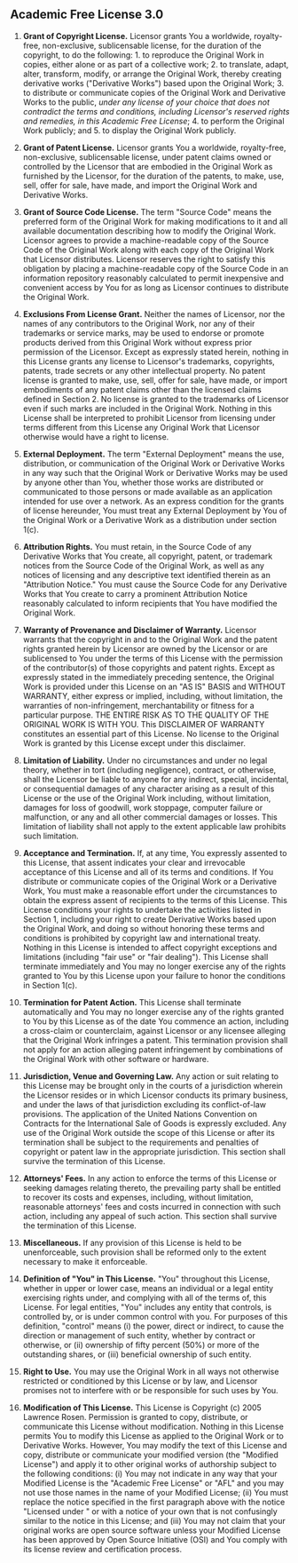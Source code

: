 ## <a name="AFL"></a>Academic Free License 3.0

1. **Grant of Copyright License.** Licensor grants You a worldwide, royalty-free, non-exclusive, sublicensable license, for the duration of the copyright, to do the following:    1. to reproduce the Original Work in copies, either alone or as part of a collective work;
    2. to translate, adapt, alter, transform, modify, or arrange the Original Work, thereby creating derivative works ("Derivative Works") based upon the Original Work;
    3. to distribute or communicate copies of the Original Work and Derivative Works to the public, *under any license of your choice that does not contradict the terms and conditions, including Licensor's reserved rights and remedies, in this Academic Free License*;
    4. to perform the Original Work publicly; and
    5. to display the Original Work publicly.


2. **Grant of Patent License.** Licensor grants You a worldwide, royalty-free, non-exclusive, sublicensable license, under patent claims owned or controlled by the Licensor that are embodied in the Original Work as furnished by the Licensor, for the duration of the patents, to make, use, sell, offer for sale, have made, and import the Original Work and Derivative Works.
3. **Grant of Source Code License.** The term "Source Code" means the preferred form of the Original Work for making modifications to it and all available documentation describing how to modify the Original Work. Licensor agrees to provide a machine-readable copy of the Source Code of the Original Work along with each copy of the Original Work that Licensor distributes. Licensor reserves the right to satisfy this obligation by placing a machine-readable copy of the Source Code in an information repository reasonably calculated to permit inexpensive and convenient access by You for as long as Licensor continues to distribute the Original Work.
4. **Exclusions From License Grant.** Neither the names of Licensor, nor the names of any contributors to the Original Work, nor any of their trademarks or service marks, may be used to endorse or promote products derived from this Original Work without express prior permission of the Licensor. Except as expressly stated herein, nothing in this License grants any license to Licensor's trademarks, copyrights, patents, trade secrets or any other intellectual property. No patent license is granted to make, use, sell, offer for sale, have made, or import embodiments of any patent claims other than the licensed claims defined in Section 2. No license is granted to the trademarks of Licensor even if such marks are included in the Original Work. Nothing in this License shall be interpreted to prohibit Licensor from licensing under terms different from this License any Original Work that Licensor otherwise would have a right to license.
5. **External Deployment.** The term "External Deployment" means the use, distribution, or communication of the Original Work or Derivative Works in any way such that the Original Work or Derivative Works may be used by anyone other than You, whether those works are distributed or communicated to those persons or made available as an application intended for use over a network. As an express condition for the grants of license hereunder, You must treat any External Deployment by You of the Original Work or a Derivative Work as a distribution under section 1(c).
6. **Attribution Rights.** You must retain, in the Source Code of any Derivative Works that You create, all copyright, patent, or trademark notices from the Source Code of the Original Work, as well as any notices of licensing and any descriptive text identified therein as an "Attribution Notice."  You must cause the Source Code for any Derivative Works that You create to carry a prominent Attribution Notice reasonably calculated to inform recipients that You have modified the Original Work.
7. **Warranty of Provenance and Disclaimer of Warranty.** Licensor warrants that the copyright in and to the Original Work and the patent rights granted herein by Licensor are owned by the Licensor or are sublicensed to You under the terms of this License with the permission of the contributor(s) of those copyrights and patent rights. Except as expressly stated in the immediately preceding sentence, the Original Work is provided under this License on an "AS IS" BASIS and WITHOUT WARRANTY, either express or implied, including, without limitation, the warranties of non-infringement, merchantability or fitness for a particular purpose. THE ENTIRE RISK AS TO THE QUALITY OF THE ORIGINAL WORK IS WITH YOU. This DISCLAIMER OF WARRANTY constitutes an essential part of this License. No license to the Original Work is granted by this License except under this disclaimer.
8. **Limitation of Liability.** Under no circumstances and under no legal theory, whether in tort (including negligence), contract, or otherwise, shall the Licensor be liable to anyone for any indirect, special, incidental, or consequential damages of any character arising as a result of this License or the use of the Original Work including, without limitation, damages for loss of goodwill, work stoppage, computer failure or malfunction, or any and all other commercial damages or losses. This limitation of liability shall not apply to the extent applicable law prohibits such limitation.
9. **Acceptance and Termination.** If, at any time, You expressly assented to this License, that assent indicates your clear and irrevocable acceptance of this License and all of its terms and conditions. If You distribute or communicate copies of the Original Work or a Derivative Work, You must make a reasonable effort under the circumstances to obtain the express assent of recipients to the terms of this License. This License conditions your rights to undertake the activities listed in Section 1, including your right to create Derivative Works based upon the Original Work, and doing so without honoring these terms and conditions is prohibited by copyright law and international treaty. Nothing in this License is intended to affect copyright exceptions and limitations (including "fair use" or "fair dealing"). This License shall terminate immediately and You may no longer exercise any of the rights granted to You by this License upon your failure to honor the conditions in Section 1(c).
10. **Termination for Patent Action.** This License shall terminate automatically and You may no longer exercise any of the rights granted to You by this License as of the date You commence an action, including a cross-claim or counterclaim, against Licensor or any licensee alleging that the Original Work infringes a patent. This termination provision shall not apply for an action alleging patent infringement by combinations of the Original Work with other software or hardware.
11. **Jurisdiction, Venue and Governing Law.** Any action or suit relating to this License may be brought only in the courts of a jurisdiction wherein the Licensor resides or in which Licensor conducts its primary business, and under the laws of that jurisdiction excluding its conflict-of-law provisions. The application of the United Nations Convention on Contracts for the International Sale of Goods is expressly excluded. Any use of the Original Work outside the scope of this License or after its termination shall be subject to the requirements and penalties of copyright or patent law in the appropriate jurisdiction. This section shall survive the termination of this License.
12. **Attorneys' Fees.** In any action to enforce the terms of this License or seeking damages relating thereto, the prevailing party shall be entitled to recover its costs and expenses, including, without limitation, reasonable attorneys' fees and costs incurred in connection with such action, including any appeal of such action. This section shall survive the termination of this License.
13. **Miscellaneous.** If any provision of this License is held to be unenforceable, such provision shall be reformed only to the extent necessary to make it enforceable.
14. **Definition of "You" in This License.** "You" throughout this License, whether in upper or lower case, means an individual or a legal entity exercising rights under, and complying with all of the terms of, this License. For legal entities, "You" includes any entity that controls, is controlled by, or is under common control with you. For purposes of this definition, "control" means (i) the power, direct or indirect, to cause the direction or management of such entity, whether by contract or otherwise, or (ii) ownership of fifty percent (50%) or more of the outstanding shares, or (iii) beneficial ownership of such entity.
15. **Right to Use.** You may use the Original Work in all ways not otherwise restricted or conditioned by this License or by law, and Licensor promises not to interfere with or be responsible for such uses by You.
16. **Modification of This License.** This License is Copyright (c) 2005 Lawrence Rosen. Permission is granted to copy, distribute, or communicate this License without modification. Nothing in this License permits You to modify this License as applied to the Original Work or to Derivative Works. However, You may modify the text of this License and copy, distribute or communicate your modified version (the "Modified License") and apply it to other original works of authorship subject to the following conditions: (i) You may not indicate in any way that your Modified License is the "Academic Free License" or "AFL" and you may not use those names in the name of your Modified License; (ii) You must replace the notice specified in the first paragraph above with the notice "Licensed under <insert your license name here>" or with a notice of your own that is not confusingly similar to the notice in this License; and (iii) You may not claim that your original works are open source software unless your Modified License has been approved by Open Source Initiative (OSI) and You comply with its license review and certification process.


